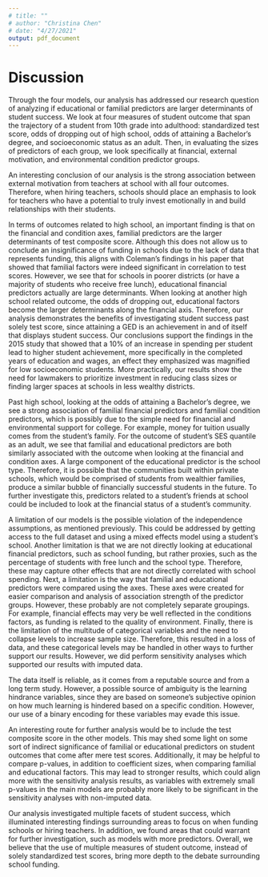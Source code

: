 ```yaml
---
# title: ""
# author: "Christina Chen"
# date: "4/27/2021"
output: pdf_document
---
```


# Discussion
Through the four models, our analysis has addressed our research question of analyzing if educational or familial predictors are larger determinants of student success. We look at four measures of student outcome that span the trajectory of a student from 10th grade into adulthood: standardized test score, odds of dropping out of high school, odds of attaining a Bachelor's degree, and socioeconomic status as an adult. Then, in evaluating the sizes of predictors of each group, we look specifically at financial, external motivation, and environmental condition predictor groups.

An interesting conclusion of our analysis is the strong association between external motivation from teachers at school with all four outcomes. Therefore, when hiring teachers, schools should place an emphasis to look for teachers who have a potential to truly invest emotionally in and build relationships with their students. 

In terms of outcomes related to high school, an important finding is that on the financial and condition axes, familial predictors are the larger determinants of test composite score. Although this does not allow us to conclude an insignificance of funding in schools due to the lack of data that represents funding, this aligns with Coleman's findings in his paper that showed that familial factors were indeed significant in correlation to test scores. However, we see that for schools in poorer districts (or have a majority of students who receive free lunch), educational financial predictors actually are large determinants. When looking at another high school related outcome, the odds of dropping out, educational factors become the larger determinants along the financial axis. Therefore, our analysis demonstrates the benefits of investigating student success past solely test score, since attaining a GED is an achievement in and of itself that displays student success. Our conclusions support the findings in the 2015 study that showed that a 10% of an increase in spending per student lead to higher student achievement, more specifically in the completed years of education and wages, an effect they emphasized was magnified for low socioeconomic students. More practically, our results show the need for lawmakers to prioritize investment in reducing class sizes or finding larger spaces at schools in less wealthy districts.

Past high school, looking at the odds of attaining a Bachelor's degree, we see a strong association of familial financial predictors and familial condition predictors, which is possibly due to the simple need for financial and environmental support for college. For example, money for tuition usually comes from the student's family. For the outcome of student's SES quantile as an adult, we see that familial and educational predictors are both similarly associated with the outcome when looking at the financial and condition axes. A large component of the educational predictor is the school type. Therefore, it is possible that the communities built within private schools, which would be comprised of students from wealthier families, produce a similar bubble of financially successful students in the future. To further investigate this, predictors related to a student's friends at school could be included to look at the financial status of a student's community.

A limitation of our models is the possible violation of the independence assumptions, as mentioned previously. This could be addressed by getting access to the full dataset and using a mixed effects model using a student's school. Another limitation is that we are not directly looking at educational financial predictors, such as school funding, but rather proxies, such as the percentage of students with free lunch and the school type. Therefore, these may capture other effects that are not directly correlated with school spending. Next, a limitation is the way that familial and educational predictors were compared using the axes. These axes were created for easier comparison and analysis of association strength of the predictor groups. However, these probably are not completely separate groupings. For example, financial effects may very be well reflected in the conditions factors, as funding is related to the quality of environment. Finally, there is the limitation of the multitude of categorical variables and the need to collapse levels to increase sample size. Therefore, this resulted in a loss of data, and these categorical levels may be handled in other ways to further support our results. However, we did perform sensitivity analyses which supported our results with imputed data.

The data itself is reliable, as it comes from a reputable source and from a long term study. However, a possible source of ambiguity is the learning hindrance variables, since they are based on someone's subjective opinion on how much learning is hindered based on a specific condition. However, our use of a binary encoding for these variables may evade this issue.

An interesting route for further analysis would be to include the test composite score in the other models. This may shed some light on some sort of indirect significance of familial or educational predictors on student outcomes that come after mere test scores. Additionally, it may be helpful to compare p-values, in addition to coefficient sizes, when comparing familial and educational factors. This may lead to stronger results, which could align more with the sensitivity analysis results, as variables with extremely small p-values in the main models are probably more likely to be significant in the sensitivity analyses with non-imputed data.

Our analysis investigated multiple facets of student success, which illuminated interesting findings surrounding areas to focus on when funding schools or hiring teachers. In addition, we found areas that could warrant for further investigation, such as models with more predictors. Overall, we believe that the use of multiple measures of student outcome, instead of solely standardized test scores, bring more depth to the debate surrounding school funding.